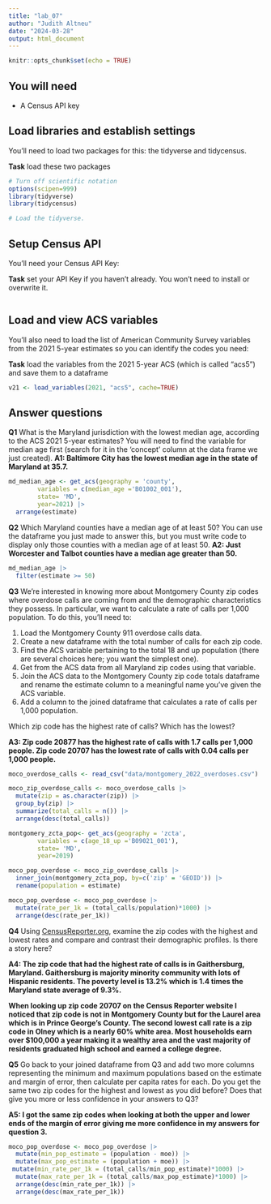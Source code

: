 ```yaml
---
title: "lab_07"
author: "Judith Altneu"
date: "2024-03-28"
output: html_document
---
```


```r
knitr::opts_chunk$set(echo = TRUE)
```

## You will need

-   A Census API key

## Load libraries and establish settings

You'll need to load two packages for this: the tidyverse and tidycensus.

**Task** load these two packages

```r
# Turn off scientific notation
options(scipen=999)
library(tidyverse)
library(tidycensus)

# Load the tidyverse.
```

## Setup Census API

You'll need your Census API Key:

**Task** set your API Key if you haven't already. You won't need to install or overwrite it.

```r

```

## Load and view ACS variables

You'll also need to load the list of American Community Survey variables from the 2021 5-year estimates so you can identify the codes you need:

**Task** load the variables from the 2021 5-year ACS (which is called "acs5") and save them to a dataframe

```r
v21 <- load_variables(2021, "acs5", cache=TRUE)
```

## Answer questions

**Q1** What is the Maryland jurisdiction with the lowest median age, according to the ACS 2021 5-year estimates? You will need to find the variable for median age first (search for it in the 'concept' column at the data frame we just created). **A1: Baltimore City has the lowest median age in the state of Maryland at 35.7.**

```r
md_median_age <- get_acs(geography = 'county', 
        variables = c(median_age ='B01002_001'), 
        state= 'MD', 
        year=2021) |>
  arrange(estimate)

```

**Q2** Which Maryland counties have a median age of at least 50? You can use the dataframe you just made to answer this, but you must write code to display only those counties with a median age of at least 50. **A2: Just Worcester and Talbot counties have a median age greater than 50.**

```r
md_median_age |>
  filter(estimate >= 50)

```

**Q3** We're interested in knowing more about Montgomery County zip codes where overdose calls are coming from and the demographic characteristics they possess. In particular, we want to calculate a rate of calls per 1,000 population. To do this, you'll need to:

1.  Load the Montgomery County 911 overdose calls data.
2.  Create a new dataframe with the total number of calls for each zip code.
3.  Find the ACS variable pertaining to the total 18 and up population (there are several choices here; you want the simplest one).
4.  Get from the ACS data from all Maryland zip codes using that variable.
5.  Join the ACS data to the Montgomery County zip code totals dataframe and rename the estimate column to a meaningful name you've given the ACS variable.
6.  Add a column to the joined dataframe that calculates a rate of calls per 1,000 population.

Which zip code has the highest rate of calls? Which has the lowest?

**A3: Zip code 20877 has the highest rate of calls with 1.7 calls per 1,000 people. Zip code 20707 has the lowest rate of calls with 0.04 calls per 1,000 people.**

```r
moco_overdose_calls <- read_csv("data/montgomery_2022_overdoses.csv") 

moco_zip_overdose_calls <- moco_overdose_calls |>
  mutate(zip = as.character(zip)) |>
  group_by(zip) |>
  summarize(total_calls = n()) |>
  arrange(desc(total_calls))

montgomery_zcta_pop<- get_acs(geography = 'zcta', 
        variables = c(age_18_up ='B09021_001'), 
        state= 'MD', 
        year=2019) 

moco_pop_overdose <- moco_zip_overdose_calls |>
  inner_join(montgomery_zcta_pop, by=c('zip' = 'GEOID')) |>
  rename(population = estimate)

moco_pop_overdose <- moco_pop_overdose |>
  mutate(rate_per_1k = (total_calls/population)*1000) |>
  arrange(desc(rate_per_1k))
```

**Q4** Using [CensusReporter.org](https://censusreporter.org/), examine the zip codes with the highest and lowest rates and compare and contrast their demographic profiles. Is there a story here?

**A4: The zip code that had the highest rate of calls is in Gaithersburg, Maryland. Gaithersburg is majority minority community with lots of Hispanic residents. The poverty level is 13.2% which is 1.4 times the Maryland state average of 9.3%.**

**When looking up zip code 20707 on the Census Reporter website I noticed that zip code is not in Montgomery County but for the Laurel area which is in Prince George's County. The second lowest call rate is a zip code in Olney which is a nearly 60% white area. Most households earn over \$100,000 a year making it a wealthy area and the vast majority of residents graduated high school and earned a college degree.**

**Q5** Go back to your joined dataframe from Q3 and add two more columns representing the minimum and maximum populations based on the estimate and margin of error, then calculate per capita rates for each. Do you get the same two zip codes for the highest and lowest as you did before? Does that give you more or less confidence in your answers to Q3?

**A5: I got the same zip codes when looking at both the upper and lower ends of the margin of error giving me more confidence in my answers for question 3.**

```r
moco_pop_overdose <- moco_pop_overdose |>
  mutate(min_pop_estimate = (population - moe)) |>
  mutate(max_pop_estimate = (population + moe)) |>
 mutate(min_rate_per_1k = (total_calls/min_pop_estimate)*1000) |>
  mutate(max_rate_per_1k = (total_calls/max_pop_estimate)*1000) |>
  arrange(desc(min_rate_per_1k)) |>
  arrange(desc(max_rate_per_1k))
  
```
